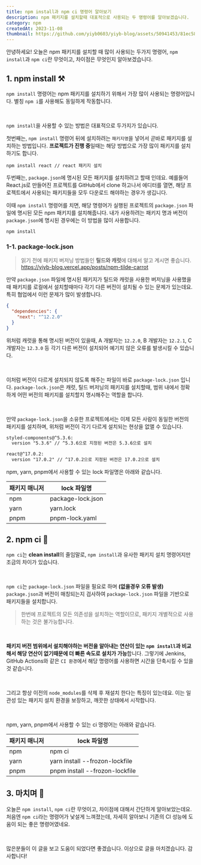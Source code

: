 ```yaml
---
title: npm install과 npm ci 명령어 알아보기
description: npm 패키지를 설치할때 대표적으로 사용되는 두 명령어를 알아보겠습니다.
category: npm
createdAt: 2023-11-08
thumbnail: https://github.com/yiyb0603/yiyb-blog/assets/50941453/81ec58db-916b-429a-b38f-50e55367e7aa
---
```


안녕하세요! 오늘은 npm 패키지를 설치할 때 많이 사용되는 두가지 명령어, `npm install`과 `npm ci`란 무엇이고, 차이점은 무엇인지 알아보겠습니다.

## 1. npm install ⚒️

`npm install` 명령어는 npm 패키지를 설치하기 위해서 가장 많이 사용되는 명령어입니다. 별칭 `npm i`를 사용해도 동일하게 작동합니다.

<br />

`npm install`을 사용할 수 있는 방법은 대표적으로 두가지가 있습니다.

첫번째는, `npm install` 명령어 뒤에 설치하려는 `패키지명`을 넣어서 곧바로 패키지를 설치하는 방법입니다. **프로젝트가 진행 중**일때는 해당 방법으로 가장 많이 패키지를 설치하기도 합니다.

```shell
npm install react // react 패키지 설치
```

두번째는, `package.json`에 명시된 모든 패키지를 설치하려고 할때 인데요. 예를들어 React.js로 만들어진 프로젝트를 GitHub에서 clone 하고나서 에디터를 열면, 해당 프로젝트에서 사용되는 패키지들을 모두 다운로드 해야하는 경우가 생깁니다.

이때 `npm install` 명령어를 치면, 해당 명령어가 실행된 프로젝트의 `package.json` 파일에 명시된 모든 npm 패키지를 설치해줍니다. 내가 사용하려는 패키지 명과 버전이 `package.json`에 명시된 경우에는 이 방법을 많이 사용합니다.

```shell
npm install
```

### 1-1. package-lock.json

> 읽기 전에 패키지 버저닝 방법들인 **틸드와 캐럿**에 대해서 알고 계시면 좋습니다.
> https://yiyb-blog.vercel.app/posts/npm-tilde-carrot

만약 `package.json` 파일에 명시된 패키지가 틸드와 캐럿을 사용한 버저닝을 사용했을때 패키지를 로컬에서 설치할때마다 각기 다른 버전이 설치될 수 있는 문제가 있는데요. 특히 협업에서 이런 문제가 많이 발생합니다.

```json
{
  "dependencies": {
    "next": "^12.2.0"
  }
}
```

위처럼 캐럿을 통해 명시된 버전이 있을때, A 개발자는 `12.2.0`, B 개발자는 `12.2.1`, C 개발자는 `12.3.0` 등 각기 다른 버전이 설치되어 예기치 않은 오류를 발생시킬 수 있습니다.

<br />

이처럼 버전이 다르게 설치되지 않도록 해주는 파일이 바로 `package-lock.json` 입니다. `package-lock.json`은 캐럿, 틸드 버저닝의 패키지를 설치할때, 범위 내에서 정확하게 어떤 버전의 패키지를 설치할지 명시해주는 역할을 합니다.

<br />

만약 `package-lock.json`을 소유한 프로젝트에서는 이제 모든 사람이 동일한 버전의 패키지를 설치하며, 위처럼 버전이 각기 다르게 설치되는 현상을 없앨 수 있습니다.

```txt
styled-components@^5.3.6:
  version "5.3.6" // ^5.3.6으로 지정된 버전은 5.3.6으로 설치

react@^17.0.2:
  version "17.0.2" // ^17.0.2으로 지정된 버전은 17.0.2으로 설치
```

npm, yarn, pnpm에서 사용할 수 있는 lock 파일명은 아래와 같습니다.

| 패키지 매니저 | lock 파일명       |
| ------------- | ----------------- |
| npm           | package-lock.json |
| yarn          | yarn.lock         |
| pnpm          | pnpm-lock.yaml    |

## 2. npm ci 🧼

`npm ci`는 **clean install**의 줄임말로, `npm install`과 유사한 패키지 설치 명령어지만 조금의 차이가 있습니다.

<br />

`npm ci`는 `package-lock.json` 파일을 필요로 하며 **(없을경우 오류 발생)** `package.json`과 버전이 매칭되는지 검사하여 `package-lock.json` 파일을 기반으로 패키지들을 설치합니다.

> 한번에 프로젝트의 모든 의존성을 설치하는 역할이므로, 패키지 개별적으로 사용하는 것은 불가능합니다.

<br />

**패키지 버전 범위에서 설치해야하는 버전을 알아내는 연산이 있는 `npm install`과 비교해서 해당 연산이 없기때문에 더 빠른 속도로 설치가 가능**합니다. 그렇기에 Jenkins, GitHub Actions와 같은 `CI 환경`에서 해당 명령어를 사용하면 시간을 단축시킬 수 있을것 같습니다.

<br />

그리고 항상 이전의 `node_modules`를 삭제 후 재설치 한다는 특징이 있는데요. 이는 일관성 있는 패키지 설치 환경을 보장하고, 깨끗한 상태에서 시작합니다.

<br />

npm, yarn, pnpm에서 사용할 수 있는 ci 명령어는 아래와 같습니다.

| 패키지 매니저 | lock 파일명                    |
| ------------- | ------------------------------ |
| npm           | npm ci                         |
| yarn          | yarn install --frozon-lockfile |
| pnpm          | pnpm install --frozon-lockfile |

## 3. 마치며 📌

오늘은 `npm install`, `npm ci`란 무엇이고, 차이점에 대해서 간단하게 알아보았는데요. 처음엔 `npm ci`라는 명령어가 낯설게 느껴졌는데, 자세히 알아보니 기존의 CI 성능에 도움이 되는 좋은 명령어였네요.

<br />

많은분들이 이 글을 보고 도움이 되었다면 좋겠습니다. 이상으로 글을 마치겠습니다. 감사합니다!
